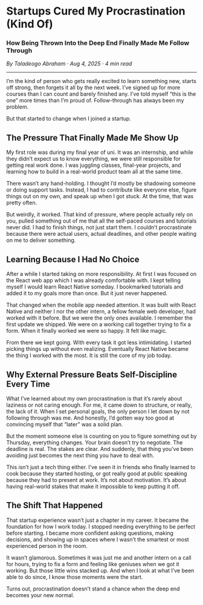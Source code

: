 # Startups Cured My Procrastination (Kind Of)
### How Being Thrown Into the Deep End Finally Made Me Follow Through

*By Taladeogo Abraham · Aug 4, 2025 · 4 min read*

---

I’m the kind of person who gets really excited to learn something new, starts off strong, then forgets it all by the next week. I’ve signed up for more courses than I can count and barely finished any. I’ve told myself “this is the one” more times than I’m proud of. Follow-through has always been my problem.

But that started to change when I joined a startup.

## The Pressure That Finally Made Me Show Up
My first role was during my final year of uni. It was an internship, and while they didn’t expect us to know everything, we were still responsible for getting real work done. I was juggling classes, final-year projects, and learning how to build in a real-world product team all at the same time.

There wasn’t any hand-holding. I thought I’d mostly be shadowing someone or doing support tasks. Instead, I had to contribute like everyone else, figure things out on my own, and speak up when I got stuck. At the time, that was pretty often.

But weirdly, it worked. That kind of pressure, where people actually rely on you, pulled something out of me that all the self-paced courses and tutorials never did. I had to finish things, not just start them. I couldn’t procrastinate because there were actual users, actual deadlines, and other people waiting on me to deliver something.

## Learning Because I Had No Choice
After a while I started taking on more responsibility. At first I was focused on the React web app which I was already comfortable with. I kept telling myself I would learn React Native someday. I bookmarked tutorials and added it to my goals more than once. But it just never happened.

That changed when the mobile app needed attention. It was built with React Native and neither I nor the other intern, a fellow female web developer, had worked with it before. But we were the only ones available. I remember the first update we shipped. We were on a working call together trying to fix a form. When it finally worked we were so happy. It felt like magic.

From there we kept going. With every task it got less intimidating. I started picking things up without even realizing. Eventually React Native became the thing I worked with the most. It is still the core of my job today.

## Why External Pressure Beats Self-Discipline Every Time
What I’ve learned about my own procrastination is that it’s rarely about laziness or not caring enough. For me, it came down to structure, or really, the lack of it. When I set personal goals, the only person I let down by not following through was me. And honestly, I’d gotten way too good at convincing myself that “later” was a solid plan.

But the moment someone else is counting on you to figure something out by Thursday, everything changes. Your brain doesn’t try to negotiate. The deadline is real. The stakes are clear. And suddenly, that thing you’ve been avoiding just becomes the next thing you have to deal with.

This isn’t just a tech thing either. I’ve seen it in friends who finally learned to cook because they started hosting, or got really good at public speaking because they had to present at work. It’s not about motivation. It’s about having real-world stakes that make it impossible to keep putting it off.

## The Shift That Happened
That startup experience wasn’t just a chapter in my career. It became the foundation for how I work today. I stopped needing everything to be perfect before starting. I became more confident asking questions, making decisions, and showing up in spaces where I wasn’t the smartest or most experienced person in the room.

It wasn’t glamorous. Sometimes it was just me and another intern on a call for hours, trying to fix a form and feeling like geniuses when we got it working. But those little wins stacked up. And when I look at what I’ve been able to do since, I know those moments were the start.

Turns out, procrastination doesn’t stand a chance when the deep end becomes your new normal.
